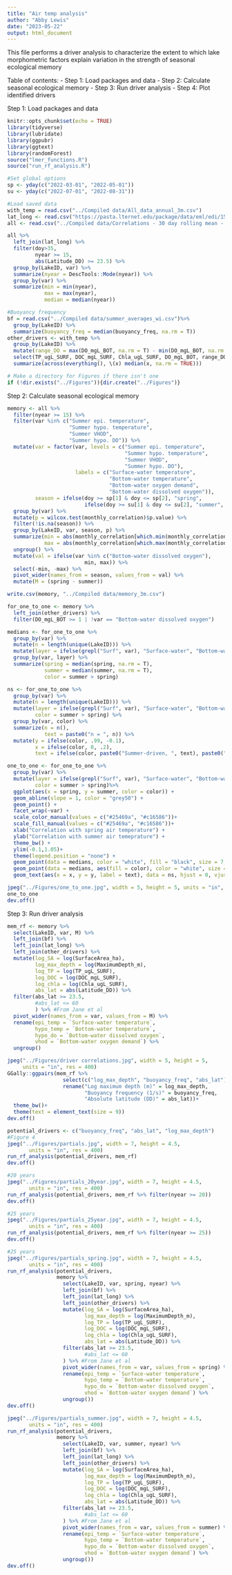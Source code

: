 ```yaml
---
title: "Air temp analysis"
author: "Abby Lewis"
date: "2023-05-22"
output: html_document
---
```


This file performs a driver analysis to characterize the extent to which lake morphometric factors explain variation in the strength of seasonal ecological memory

Table of contents: 
- Step 1: Load packages and data 
- Step 2: Calculate seasonal ecological memory
- Step 3: Run driver analysis
- Step 4: Plot identified drivers

Step 1: Load packages and data

```r
knitr::opts_chunk$set(echo = TRUE)
library(tidyverse)
library(lubridate)
library(ggpubr)
library(ggtext)
library(randomForest)
source("lmer_functions.R")
source("run_rf_analysis.R")

#Set global options
sp <- yday(c("2022-03-01", "2022-05-01"))
su <- yday(c("2022-07-01", "2022-08-31"))

#Load saved data
with_temp = read.csv("../Compiled data/All_data_annual_3m.csv")
lat_long <- read.csv("https://pasta.lternet.edu/package/data/eml/edi/1530/1/fadd3eaa25b5fdd1fc4efba70e660579")
all <- read.csv("../Compiled data/Correlations - 30 day rolling mean - surf bot.csv")

all %>%
  left_join(lat_long) %>%
  filter(doy>35,
         nyear >= 15,
         abs(Latitude_DD) >= 23.5) %>%
  group_by(LakeID, var) %>%
  summarize(nyear = DescTools::Mode(nyear)) %>%
  group_by(var) %>%
  summarize(min = min(nyear),
            max = max(nyear),
            median = median(nyear))

#Buoyancy frequency
bf = read.csv("../Compiled data/summer_averages_wi.csv")%>%
  group_by(LakeID) %>%
  summarize(buoyancy_freq = median(buoyancy_freq, na.rm = T))
other_drivers <- with_temp %>%
  group_by(LakeID) %>%
  mutate(range_DO = max(DO_mgL_BOT, na.rm = T) - min(DO_mgL_BOT, na.rm = T)) %>%
  select(TP_ugL_SURF, DOC_mgL_SURF, Chla_ugL_SURF, DO_mgL_BOT, range_DO, LakeID) %>%
  summarize(across(everything(), \(x) median(x, na.rm = TRUE)))

# Make a directory for Figures if there isn't one
if (!dir.exists("../Figures")){dir.create("../Figures")}
```

Step 2: Calculate seasonal ecological memory

```r
memory <- all %>% 
  filter(nyear >= 15) %>%
  filter(var %in% c("Summer epi. temperature",
                    "Summer hypo. temperature",
                    "Summer VHOD",
                    "Summer hypo. DO")) %>%
  mutate(var = factor(var, levels = c("Summer epi. temperature",
                                      "Summer hypo. temperature",
                                      "Summer VHOD",
                                      "Summer hypo. DO"),
                      labels = c("Surface-water temperature",
                                 "Bottom-water temperature", 
                                 "Bottom-water oxygen demand",
                                 "Bottom-water dissolved oxygen")),
         season = ifelse(doy >= sp[1] & doy <= sp[2], "spring", 
                         ifelse(doy >= su[1] & doy <= su[2], "summer", NA))) %>%
  group_by(var) %>%
  mutate(p = wilcox.test(monthly_correlation)$p.value) %>%
  filter(!is.na(season)) %>%
  group_by(LakeID, var, season, p) %>%
  summarize(min = abs(monthly_correlation[which.min(monthly_correlation)]),
            max = abs(monthly_correlation[which.max(monthly_correlation)])) %>%
  ungroup() %>%
  mutate(val = ifelse(var %in% c("Bottom-water dissolved oxygen"),
                         min, max)) %>%
  select(-min, -max) %>%
  pivot_wider(names_from = season, values_from = val) %>%
  mutate(M = (spring - summer)) 

write.csv(memory, "../Compiled data/memory_3m.csv")

for_one_to_one <- memory %>%
  left_join(other_drivers) %>%
  filter(DO_mgL_BOT >= 1 | !var == "Bottom-water dissolved oxygen")

medians <- for_one_to_one %>%
  group_by(var) %>%
  mutate(n = length(unique(LakeID))) %>%
  mutate(layer = ifelse(grepl("Surf", var), "Surface-water", "Bottom-water")) %>%
  group_by(var, layer) %>%
  summarize(spring = median(spring, na.rm = T),
            summer = median(summer, na.rm = T),
            color = summer > spring)

ns <- for_one_to_one %>%
  group_by(var) %>%
  mutate(n = length(unique(LakeID))) %>%
  mutate(layer = ifelse(grepl("Surf", var), "Surface-water", "Bottom-water"),
         color = summer > spring) %>%
  group_by(var, color) %>%
  summarize(n = n(), 
            text = paste0("n = ", n)) %>%
  mutate(y = ifelse(color, .99, -0.1),
         x = ifelse(color, 0, .2),
         text = ifelse(color, paste0("Summer-driven, ", text), paste0("Spring-driven, ", text)))

one_to_one <- for_one_to_one %>%
  group_by(var) %>%
  mutate(layer = ifelse(grepl("Surf", var), "Surface-water", "Bottom-water"),
         color = summer > spring)%>%
  ggplot(aes(x = spring, y = summer, color = color)) +
  geom_abline(slope = 1, color = "grey50") +
  geom_point() +
  facet_wrap(~var) +
  scale_color_manual(values = c("#25469a", "#c16586"))+
  scale_fill_manual(values = c("#25469a", "#c16586"))+
  xlab("Correlation with spring air temperature") +
  ylab("Correlation with summer air temeprature") +
  theme_bw() +
  ylim(-0.1,1.05)+
  theme(legend.position = "none") +
  geom_point(data = medians, color = "white", fill = "black", size = 7, shape = 21, stroke = 0.5) +
  geom_point(data = medians, aes(fill = color), color = "white", size = 4, shape = 21, stroke = 1) +
  geom_text(aes(x = x, y = y, label = text), data = ns, hjust = 0, vjust = 0) 

jpeg("../Figures/one_to_one.jpg", width = 5, height = 5, units = "in", res = 300)
one_to_one
dev.off()
```

Step 3: Run driver analysis

```r
mem_rf <- memory %>%
  select(LakeID, var, M) %>%
  left_join(bf) %>%
  left_join(lat_long) %>%
  left_join(other_drivers) %>%
  mutate(log_SA = log(SurfaceArea_ha),
         log_max_depth = log(MaximumDepth_m),
         log_TP = log(TP_ugL_SURF),
         log_DOC = log(DOC_mgL_SURF),
         log_chla = log(Chla_ugL_SURF),
         abs_lat = abs(Latitude_DD)) %>%
  filter(abs_lat >= 23.5,
         #abs_lat <= 60
         ) %>% #From Jane et al
  pivot_wider(names_from = var, values_from = M) %>%
  rename(epi_temp = `Surface-water temperature`,
         hypo_temp = `Bottom-water temperature`,
         hypo_do = `Bottom-water dissolved oxygen`,
         vhod = `Bottom-water oxygen demand`) %>%
  ungroup()

jpeg("../Figures/driver correlations.jpg", width = 5, height = 5, 
     units = "in", res = 400)
GGally::ggpairs(mem_rf %>% 
                  select(c("log_max_depth", "buoyancy_freq", "abs_lat")) %>%
                  rename("Log maximum depth (m)" = log_max_depth,
                         "Buoyancy frequency (1/s)" = buoyancy_freq,
                         "Absolute latitude (DD)" = abs_lat))+
  theme_bw()+
  theme(text = element_text(size = 9))
dev.off()

potential_drivers <- c("buoyancy_freq", "abs_lat", "log_max_depth")
#Figure 4
jpeg("../Figures/partials.jpg", width = 7, height = 4.5, 
       units = "in", res = 400)
run_rf_analysis(potential_drivers, mem_rf)
dev.off()

#20 years
jpeg("../Figures/partials_20year.jpg", width = 7, height = 4.5, 
       units = "in", res = 400)
run_rf_analysis(potential_drivers, mem_rf %>% filter(nyear >= 20))
dev.off()

#25 years
jpeg("../Figures/partials_25year.jpg", width = 7, height = 4.5, 
       units = "in", res = 400)
run_rf_analysis(potential_drivers, mem_rf %>% filter(nyear >= 25))
dev.off()

#25 years
jpeg("../Figures/partials_spring.jpg", width = 7, height = 4.5, 
       units = "in", res = 400)
run_rf_analysis(potential_drivers, 
                memory %>%
                  select(LakeID, var, spring, nyear) %>%
                  left_join(bf) %>%
                  left_join(lat_long) %>%
                  left_join(other_drivers) %>%
                  mutate(log_SA = log(SurfaceArea_ha),
                         log_max_depth = log(MaximumDepth_m),
                         log_TP = log(TP_ugL_SURF),
                         log_DOC = log(DOC_mgL_SURF),
                         log_chla = log(Chla_ugL_SURF),
                         abs_lat = abs(Latitude_DD)) %>%
                  filter(abs_lat >= 23.5,
                         #abs_lat <= 60
                  ) %>% #From Jane et al
                  pivot_wider(names_from = var, values_from = spring) %>%
                  rename(epi_temp = `Surface-water temperature`,
                         hypo_temp = `Bottom-water temperature`,
                         hypo_do = `Bottom-water dissolved oxygen`,
                         vhod = `Bottom-water oxygen demand`) %>%
                  ungroup())
dev.off()

jpeg("../Figures/partials_summer.jpg", width = 7, height = 4.5, 
       units = "in", res = 400)
run_rf_analysis(potential_drivers, 
                memory %>%
                  select(LakeID, var, summer, nyear) %>%
                  left_join(bf) %>%
                  left_join(lat_long) %>%
                  left_join(other_drivers) %>%
                  mutate(log_SA = log(SurfaceArea_ha),
                         log_max_depth = log(MaximumDepth_m),
                         log_TP = log(TP_ugL_SURF),
                         log_DOC = log(DOC_mgL_SURF),
                         log_chla = log(Chla_ugL_SURF),
                         abs_lat = abs(Latitude_DD)) %>%
                  filter(abs_lat >= 23.5,
                         #abs_lat <= 60
                  ) %>% #From Jane et al
                  pivot_wider(names_from = var, values_from = summer) %>%
                  rename(epi_temp = `Surface-water temperature`,
                         hypo_temp = `Bottom-water temperature`,
                         hypo_do = `Bottom-water dissolved oxygen`,
                         vhod = `Bottom-water oxygen demand`) %>%
                  ungroup())
dev.off()
```


